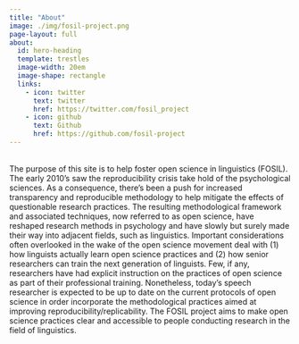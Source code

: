 ```yaml
---
title: "About"
image: ./img/fosil-project.png
page-layout: full
about:
  id: hero-heading
  template: trestles
  image-width: 20em
  image-shape: rectangle
  links:
    - icon: twitter
      text: twitter
      href: https://twitter.com/fosil_project
    - icon: github
      text: Github
      href: https://github.com/fosil-project
---
```


<br>
The purpose of this site is to help foster open science in linguistics (FOSIL).
The early 2010's saw the reproducibility crisis take hold of the psychological sciences. 
As a consequence, there's been a push for increased transparency and reproducible methodology to help mitigate the effects of questionable research practices. 
The resulting methodological framework and associated techniques, now referred to as open science, have reshaped research methods in psychology and have slowly but surely made their way into adjacent fields, such as linguistics.
Important considerations often overlooked in the wake of the open science movement deal with (1) how linguists actually learn open science practices and (2) how senior researchers can train the next generation of linguists.
Few, if any, researchers have had explicit instruction on the practices of open science as part of their professional training.
Nonetheless, today's speech researcher is expected to be up to date on the current protocols of open science in order incorporate the methodological practices aimed at improving reproducibility/replicability. 
The FOSIL project aims to make open science practices clear and accessible to people conducting research in the field of linguistics. 



